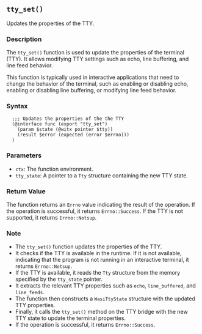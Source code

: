 ## `tty_set()`

Updates the properties of the TTY.

### Description

The `tty_set()` function is used to update the properties of the terminal (TTY). It allows modifying TTY settings such as echo, line buffering, and line feed behavior.

This function is typically used in interactive applications that need to change the behavior of the terminal, such as enabling or disabling echo, enabling or disabling line buffering, or modifying line feed behavior.

### Syntax

```ebnf
  ;;; Updates the properties of the the TTY
  (@interface func (export "tty_set")
    (param $state (@witx pointer $tty))
    (result $error (expected (error $errno)))
  )
```
### Parameters

- `ctx`: The function environment.
- `tty_state`: A pointer to a `Tty` structure containing the new TTY state.

### Return Value

The function returns an `Errno` value indicating the result of the operation. If the operation is successful, it returns `Errno::Success`. If the TTY is not supported, it returns `Errno::Notsup`.

### Note

- The `tty_set()` function updates the properties of the TTY.
- It checks if the TTY is available in the runtime. If it is not available, indicating that the program is not running in an interactive terminal, it returns `Errno::Notsup`.
- If the TTY is available, it reads the `Tty` structure from the memory specified by the `tty_state` pointer.
- It extracts the relevant TTY properties such as `echo`, `line_buffered`, and `line_feeds`.
- The function then constructs a `WasiTtyState` structure with the updated TTY properties.
- Finally, it calls the `tty_set()` method on the TTY bridge with the new TTY state to update the terminal properties.
- If the operation is successful, it returns `Errno::Success`.
